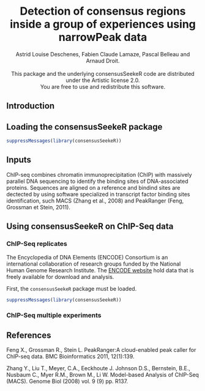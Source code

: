 <!--
%\VignetteEngine{knitr::knitr}
%\VignetteIndexEntry{consensusSeekeR: Detection of consensus peak regions 
inside a group of experiences using narrowPeak files }
-->

<center> <h1>Detection of consensus regions inside a group of experiences 
using narrowPeak data</h1> </center>

<center>Astrid Louise Deschenes, Fabien Claude Lamaze, Pascal Belleau 
and Arnaud Droit.</center>
</br>
<center>This package and the underlying consensusSeekeR code are distributed 
under the Artistic license 2.0.</center> 
<center>You are free to use and redistribute this software.</center>

## Introduction


## Loading the consensusSeekeR package

```r
suppressMessages(library(consensusSeekeR))
```

## Inputs

ChIP-seq combines chromatin immunoprecipitation (ChIP) with massively parallel 
DNA sequencing to identify the binding sites of DNA-associated proteins. 
Sequences are aligned on a reference and bindind sites are dectected by using
software specialized in transcript factor binding sites identification, such 
MACS (Zhang et al., 2008) and PeakRanger (Feng, Grossman et Stein, 2011).

## Using consensusSeekeR on ChIP-Seq data

### ChIP-Seq replicates 

The Encyclopedia of DNA Elements (ENCODE) Consortium is an international 
collaboration of research groups funded by the National Human Genome Research 
Institute. The [ENCODE website](https://www.encodeproject.org) hold data that is 
freely available for download and analysis.

First, the `consensusSeekeR` package must be loaded.

```r
suppressMessages(library(consensusSeekeR))
```

### ChIP-Seq multiple experiments


## References

Feng X., Grossman R., Stein L. PeakRanger:A cloud-enabled peak caller for 
ChIP-seq data. BMC Bioinformatics 2011, 12(1):139.


Zhang Y., Liu T., Meyer, C.A., Eeckhoute J. Johnson D.S., Bernstein, B.E., 
Nusbaum C., Myer R.M., Brown M., Li W. Model-based Analysis of 
ChIP-Seq (MACS). Genome Biol (2008) vol. 9 (9) pp. R137.
